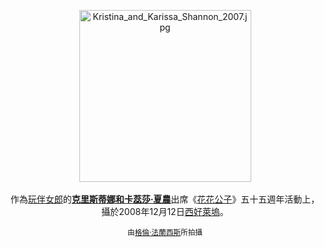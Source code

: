 <center>
[[File:Kristina_and_Karissa_Shannon_2007.jpg|275px]]
<br><br>
作為[[玩伴女郎|玩伴女郎]]的'''[[克里斯蒂娜和卡蕊莎·夏農|克里斯蒂娜和卡蕊莎·夏農]]'''出席《[[花花公子|花花公子]]》五十五週年活動上，攝於2008年12月12日[[西好萊塢|西好萊塢]]。
<p>
<small>由[[:en:User:Toglenn|格倫·法蘭西斯]]所拍攝</small>
</center>